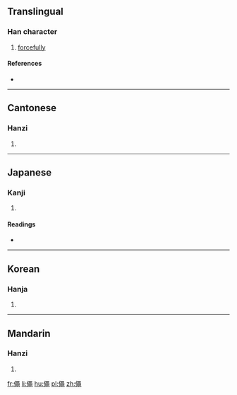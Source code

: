 ==Translingual==

===Han character===
{{Han char|rn=9|rad=人|as=13|sn=15|four=2721<sub>7</sub>|canj=人口X山 (ORXU)|ids=⿰[[亻]][[黽]]}}

# [[forcefully]]

====References====
* {{Han ref|kx=0118.070|dkj=01159|dj=0250.180|hdz=10224.140|uh=50F6|ud=20726|bh=E4EC|bd=58604}}

----

==Cantonese==

===Hanzi===
{{yue-hanzi|jyut=[[man5]]|y=man5}}

# {{defn|lang=yue|sort=人13}}

----

==Japanese==

===Kanji===
{{ja-kanji|grade=|rs=人13}}

# {{defn|lang=ja|sort=人13}}

====Readings====
* {{ja-readings|on=[[びん]] (bin), [[みん]] (min)|kun=[[つとめる]] (tsutomeru)}}

----

==Korean==

===Hanja===
{{ko-hanja|hangeul=민|rv=min|mr=min}}

# {{defn|lang=ko|sort=人13}}

----

==Mandarin==

===Hanzi===
{{cmn-hanzi|pin=[[mǐn]] ([[min3]])|wg=[[min3|min<sup>3</sup>]]}}

# {{defn|lang=cmn|sort=人13}}

[[fr:僶]]
[[li:僶]]
[[hu:僶]]
[[pl:僶]]
[[zh:僶]]